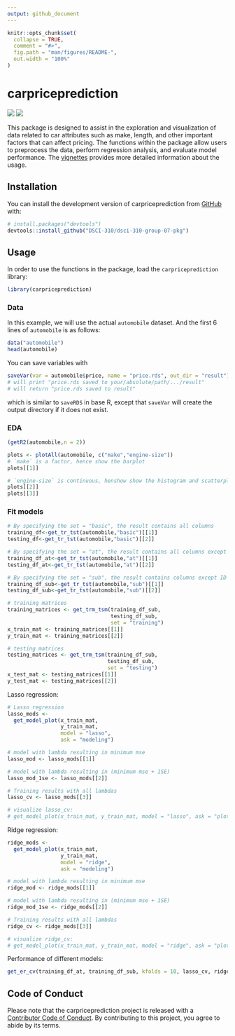 ```yaml
---
output: github_document
---
```


<!-- README.md is generated from README.Rmd. Please edit that file -->

```r
knitr::opts_chunk$set(
  collapse = TRUE,
  comment = "#>",
  fig.path = "man/figures/README-",
  out.width = "100%"
)
```

# carpriceprediction

<!-- badges: start -->
![](https://github.com/uliaLiao/dsci-310-group-07-pkg/actions/workflows/test-coverage.yaml/badge.svg)
![](https://codecov.io/gh/uliaLiao/dsci-310-group-07-pkg/branch/main/graph/badge.svg)
<!-- badges: end -->

This package is designed to assist in the exploration and visualization of data related to car attributes such as make, length, and other important factors that can affect pricing. The functions within the package allow users to preprocess the data, perform regression analysis, and evaluate model performance. The [vignettes](https://github.com/DSCI-310/dsci-310-group-07-pkg/blob/main/docs/articles/carpriceprediction-vignette.html) provides more detailed information about the usage.


## Installation

You can install the development version of carpriceprediction from [GitHub](https://github.com/) with:

``` r
# install.packages("devtools")
devtools::install_github("DSCI-310/dsci-310-group-07-pkg")
```

## Usage

In order to use the functions in the package, load the `carpriceprediction` library:

```r
library(carpriceprediction)
```

### Data

In this example, we will use the actual `automobile` dataset. And the first 6 lines of `automobile` is as follows:

```r
data("automobile")
head(automobile)
```

You can save variables with 
```r
saveVar(var = automobile$price, name = "price.rds", out_dir = "result")
# will print "price.rds saved to your/absolute/path/.../result"
# will return "price.rds saved to result"
```

which is similar to `saveRDS` in base R, except that `saveVar` will create the output directory if it does not exist.


### EDA

```r
(getR2(automobile,n = 2))
```


```r
plots <- plotAll(automobile, c("make","engine-size"))
# `make` is a factor, hence show the barplot
plots[[1]]
```

```r
# `engine-size` is continuous, henshow show the histogram and scatterplot with a linear regression line
plots[[2]]
plots[[3]]
```

### Fit models

```r

# By specifying the set = "basic", the result contains all columns
training_df<-get_tr_tst(automobile,"basic")[[1]]
testing_df<-get_tr_tst(automobile,"basic")[[2]] 

# By specifying the set = "at", the result contains all columns except ID
training_df_at<-get_tr_tst(automobile,"at")[[1]]
testing_df_at<-get_tr_tst(automobile,"at")[[2]]

# By specifying the set = "sub", the result contains columns except ID or categorical variables with more than 2 levels
training_df_sub<-get_tr_tst(automobile,"sub")[[1]]
testing_df_sub<-get_tr_tst(automobile,"sub")[[2]] 

```


```r
# training matrices
training_matrices <- get_trm_tsm(training_df_sub, 
                                 testing_df_sub, 
                                 set = "training")
x_train_mat <- training_matrices[[1]]
y_train_mat <- training_matrices[[2]]

# testing matrices
testing_matrices <- get_trm_tsm(training_df_sub, 
                                testing_df_sub, 
                                set = "testing")
x_test_mat <- testing_matrices[[1]]
y_test_mat <- testing_matrices[[2]]

```

Lasso regression:

```r
# Lasso regression
lasso_mods <-
  get_model_plot(x_train_mat, 
                 y_train_mat, 
                 model = "lasso", 
                 ask = "modeling")

# model with lambda resulting in minimum mse
lasso_mod <- lasso_mods[[1]]

# model with lambda resulting in (minimum mse + 1SE)
lasso_mod_1se <- lasso_mods[[2]]

# Training results with all lambdas
lasso_cv <- lasso_mods[[3]]

# visualize lasso_cv:
# get_model_plot(x_train_mat, y_train_mat, model = "lasso", ask = "plot")

```

Ridge regression:

```r
ridge_mods <-
  get_model_plot(x_train_mat, 
                 y_train_mat, 
                 model = "ridge", 
                 ask = "modeling")

# model with lambda resulting in minimum mse
ridge_mod <- ridge_mods[[1]]

# model with lambda resulting in (minimum mse + 1SE)
ridge_mod_1se <- ridge_mods[[2]]

# Training results with all lambdas
ridge_cv <- ridge_mods[[3]]

# visualize ridge_cv:
# get_model_plot(x_train_mat, y_train_mat, model = "ridge", ask = "plot")
```

Performance of different models:

```r
get_er_cv(training_df_at, training_df_sub, kfolds = 10, lasso_cv, ridge_cv)
```

## Code of Conduct

Please note that the carpriceprediction project is released with a [Contributor Code of Conduct](https://contributor-covenant.org/version/2/1/CODE_OF_CONDUCT.html). By contributing to this project, you agree to abide by its terms.


